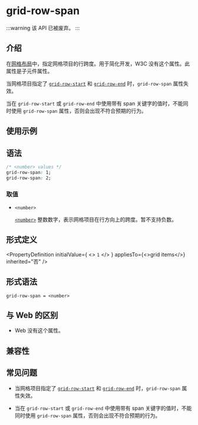 
# <Deprecated /> grid-row-span

:::warning
该 API 已被废弃。
:::

## 介绍

在[网格布局](guide/ui/layout/grid-layout.mdx)中，指定网格项目的行跨度。用于简化开发，W3C 没有这个属性。此属性是子元件属性。

当网格项目指定了 [`grid-row-start`](./grid-row-start.mdx) 和 [`grid-row-end`](./grid-row-end.mdx) 时，`grid-row-span` 属性失效。

当在 `grid-row-start` 或 `grid-row-end` 中使用带有 span 关键字的值时，不能同时使用 `grid-row-span` 属性，否则会出现不符合预期的行为。

## 使用示例


<Go
  example="css-api"
  defaultFile="src/grid-row-span/App.tsx"
  img="https://lf-lynx.tiktok-cdns.com/obj/lynx-artifacts-oss-sg/lynx-website/assets/doc/css/grid-row-span.png"
  defaultEntryFile="dist/grid-row-span.lynx.bundle"
  entry="src/grid-row-span"
/>

## 语法

```css
/* <number> values */
grid-row-span: 1;
grid-row-span: 2;
```

### 取值

- `<number>`

  [`<number>`](api/css/data-type/number.mdx) 整数数字，表示网格项目在行方向上的跨度。暂不支持负数。

## 形式定义


<PropertyDefinition
  initialValue={
    <>
      <code>1</code>
    </>
  }
  appliesTo={<>grid items</>}
  inherited="否"
/>

## 形式语法

```
grid-row-span = <number>
```

## 与 Web 的区别

- Web 没有这个属性。

## 兼容性


<LegacyCompatTable metadata="css/properties/grid-row-span" />

## 常见问题

- 当网格项目指定了 [`grid-row-start`](./grid-row-start.mdx) 和 [`grid-row-end`](./grid-row-end.mdx) 时，`grid-row-span` 属性失效。

- 当在 `grid-row-start` 或 `grid-row-end` 中使用带有 span 关键字的值时，不能同时使用 `grid-row-span` 属性，否则会出现不符合预期的行为。
